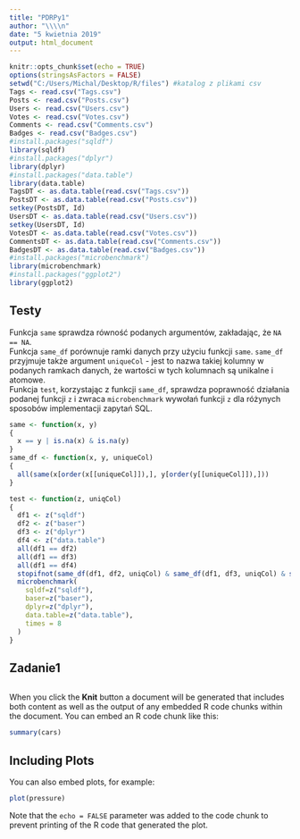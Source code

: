```yaml
---
title: "PDRPy1"
author: "\\\\n"
date: "5 kwietnia 2019"
output: html_document
---
```

```r
knitr::opts_chunk$set(echo = TRUE)
options(stringsAsFactors = FALSE)
setwd("C:/Users/Michal/Desktop/R/files") #katalog z plikami csv
Tags <- read.csv("Tags.csv")
Posts <- read.csv("Posts.csv")
Users <- read.csv("Users.csv")
Votes <- read.csv("Votes.csv")
Comments <- read.csv("Comments.csv")
Badges <- read.csv("Badges.csv")
#install.packages("sqldf")
library(sqldf)
#install.packages("dplyr")
library(dplyr)
#install.packages("data.table")
library(data.table)
TagsDT <- as.data.table(read.csv("Tags.csv"))
PostsDT <- as.data.table(read.csv("Posts.csv"))
setkey(PostsDT, Id)
UsersDT <- as.data.table(read.csv("Users.csv"))
setkey(UsersDT, Id)
VotesDT <- as.data.table(read.csv("Votes.csv"))
CommentsDT <- as.data.table(read.csv("Comments.csv"))
BadgesDT <- as.data.table(read.csv("Badges.csv"))
#install.packages("microbenchmark")
library(microbenchmark)
#install.packages("ggplot2")
library(ggplot2)
```

## Testy
Funkcja `same` sprawdza równość podanych argumentów, zakładając, że `NA == NA`.  
Funkcja `same_df` porównuje ramki danych przy użyciu funkcji `same`. `same_df` przyjmuje także argument `uniqueCol` - jest to nazwa takiej kolumny w podanych ramkach danych, że wartości w tych kolumnach są unikalne i atomowe.  
Funkcja `test`, korzystając z funkcji `same_df`, sprawdza poprawność działania podanej funkcji `z` i zwraca `microbenchmark` wywołań funkcji `z` dla różynych sposobów implementacji zapytań SQL.  
```r
same <- function(x, y)
{
  x == y | is.na(x) & is.na(y)
}
same_df <- function(x, y, uniqueCol)
{
  all(same(x[order(x[[uniqueCol]]),], y[order(y[[uniqueCol]]),]))
}

test <- function(z, uniqCol)
{
  df1 <- z("sqldf")
  df2 <- z("baser")
  df3 <- z("dplyr")
  df4 <- z("data.table")
  all(df1 == df2)
  all(df1 == df3)
  all(df1 == df4)
  stopifnot(same_df(df1, df2, uniqCol) & same_df(df1, df3, uniqCol) & same_df(df1, df4, uniqCol))
  microbenchmark(
    sqldf=z("sqldf"),
    baser=z("baser"),
    dplyr=z("dplyr"),
    data.table=z("data.table"),
    times = 8
  )
}
```

## Zadanie1
```

```
When you click the **Knit** button a document will be generated that includes both content as well as the output of any embedded R code chunks within the document. You can embed an R code chunk like this:

```r
summary(cars)
```

## Including Plots

You can also embed plots, for example:

```r
plot(pressure)
```

Note that the `echo = FALSE` parameter was added to the code chunk to prevent printing of the R code that generated the plot.
